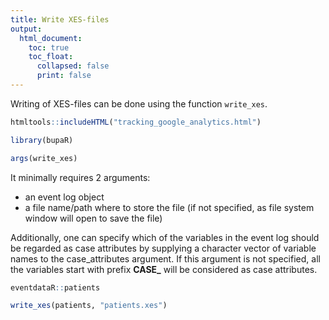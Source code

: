 ```yaml
---
title: Write XES-files
output: 
  html_document:
    toc: true
    toc_float: 
      collapsed: false
      print: false
---
```


Writing of XES-files can be done using the function  `write_xes`. 
```r
htmltools::includeHTML("tracking_google_analytics.html")
```
```r
library(bupaR)
```


```r
args(write_xes)
```


It minimally requires 2 arguments: 

* an event log object 
* a file name/path where to store the file (if not specified, as file system window will open to save the file)

Additionally, one can specify which of the variables in the event log should be regarded as case attributes by supplying a character vector of variable names to the case_attributes argument. If this argument is not specified, all the variables start with prefix **CASE_** will be considered as case attributes. 

```r
eventdataR::patients

write_xes(patients, "patients.xes")
```

